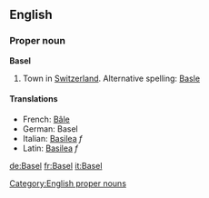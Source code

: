 ==English==
===Proper noun===
'''Basel'''

# Town in [[Switzerland]].  Alternative spelling: [[Basle]]

====Translations====
*French: [[Bâle]]
*German: Basel
*Italian: [[Basilea]] ''f''
*Latin: [[Basilea]] ''f''

[[Category:English proper nouns]]

[[de:Basel]]
[[fr:Basel]]
[[it:Basel]]